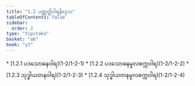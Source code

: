 ```yaml
---
title: "1.2 ပဏ္ဏတ္တိဝါရနိဒ္ဒေသ"
tableOfContents: false
sidebar:
  order: 2
type: "tipitaka"
basket: "ab"
book: "y3"
---
```



<DynamicBreadcrumb />



<TableOfContents book="y3" section="1.2">
* [1.2.1 ပဒသောဓနဝါရ](1-2/1-2-1)
* [1.2.2 ပဒသောဓနမူလစက္ကဝါရ](1-2/1-2-2)
* [1.2.3 သုဒ္ဓါယတနဝါရ](1-2/1-2-3)
* [1.2.4 သုဒ္ဓါယတနမူလစက္ကဝါရ](1-2/1-2-4)
</TableOfContents>